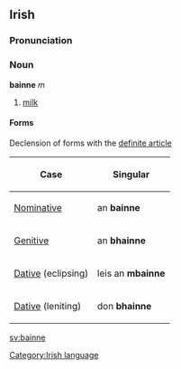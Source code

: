 ==Irish==
===Pronunciation===
{{IPA|[ˈbaɲə]}}

===Noun===
'''bainne''' ''m''
#[[milk]]

====Forms====
Declension of forms with the [[definite article]]
{|border="1" cellpadding="2"
!Case
!Singular
|-
| [[Nominative]]
| an '''bainne'''
|-
| [[Genitive]]
| an '''bhainne'''
|-
| [[Dative]] (eclipsing)
| leis an '''mbainne'''
|-
| [[Dative]] (leniting)
| don '''bhainne'''
|}

[[Category:Irish language]]

[[sv:bainne]]